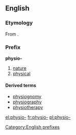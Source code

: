 {{also|physio}}
==English==

===Etymology===
From {{etyl|grc}} {{term|φύσις||nature|sc=polytonic|tr=phusis|lang=grc}}.

===Prefix===
'''physio-'''

# [[nature]]
# [[physical]]

====Derived terms====
* [[physiognomy]]
* [[physiography]]
* [[physiotherapy]]

[[Category:English prefixes]]

[[el:physio-]]
[[fr:physio-]]
[[pl:physio-]]